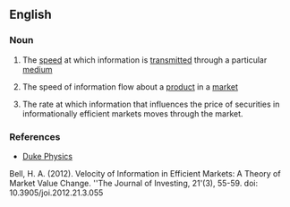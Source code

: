 ==English==

===Noun===
{{en-noun|sg=[[information]] [[velocity]]|-}}

#{{physics}} The [[speed]] at which information is [[transmitted]] through a particular [[medium]]
#{{context|marketing}} The speed of information flow about a [[product]]  in a [[market]]
# {{finance}} The rate at which information that influences the price of securities in informationally efficient markets moves through the market.

===References===
*[http://www.phy.duke.edu/research/photon/qelectron/proj/infv/infv_intro.ptml Duke Physics]
Bell, H. A. (2012). Velocity of Information in Efficient Markets: A Theory of Market Value Change. ''The Journal of Investing, 21'(3), 55-59. doi: 10.3905/joi.2012.21.3.055
